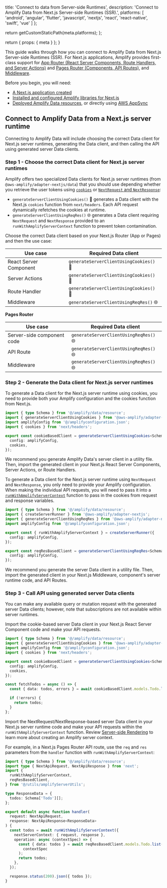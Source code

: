
  title: 'Connect to data from Server-side Runtimes',
  description:
    'Connect to Amplify Data from Next.js Server-side Runtimes (SSR).',
  platforms: [
    'android',
    'angular',
    'flutter',
    'javascript',
    'nextjs',
    'react',
    'react-native',
    'swift',
    'vue'
  ]
};

  return getCustomStaticPath(meta.platforms);
};

  return {
    props: {
      meta
    }
  };
}

This guide walks through how you can connect to Amplify Data from Next.js Server-side Runtimes (SSR). For Next.js applications, Amplify provides first-class support for [App Router (React Server Components, Route Handlers, and Server Actions)](https://nextjs.org/docs/app) and [Pages Router (Components, API Routes)](https://nextjs.org/docs/pages), and [Middleware](https://nextjs.org/docs/app/building-your-application/routing/middleware).

Before you begin, you will need:

- [A Next.js application created](/nextjs/start/project-setup/create-application/)
- [Installed and configured Amplify libraries for Next.js](/nextjs/build-a-backend/server-side-rendering/)
- [Deployed Amplify Data resources](/gen2/build-a-backend/data/set-up-data/), or directly using [AWS AppSync](https://aws.amazon.com/appsync/)

## Connect to Amplify Data from a Next.js server runtime

Connecting to Amplify Data will include choosing the correct Data client for Next.js server runtimes, generating the Data client, and then calling the API using generated server Data clients.

### Step 1 - Choose the correct Data client for Next.js server runtimes

Amplify offers two specialized Data clients for Next.js server runtimes (from `@aws-amplify/adapter-nextjs/data`) that you should use depending whether you retrieve the user tokens using [`cookies`](https://nextjs.org/docs/app/api-reference/functions/cookies) or [`NextRequest` and `NextResponse`](https://nextjs.org/docs/app/api-reference/functions/next-request):

- `generateServerClientUsingCookies()` 🍪 generates a Data client with the Next.js `cookies` function from `next/headers`. Each API request dynamically refetches the cookies at runtime.
- `generateServerClientUsingReqRes()` 🌐 generates a Data client requiring `NextRequest` and `NextResponse` provided to an `runWithAmplifyServerContext` function to prevent token contamination.

Choose the correct Data client based on your Next.js Router (App or Pages) and then the use case:

<BlockSwitcher>

<Block name="App Router">

| Use case               | Required Data client                 |
| ---------------------- | --------------------------------------- |
| React Server Component | `generateServerClientUsingCookies()` 🍪 |
| Server Actions         | `generateServerClientUsingCookies()` 🍪 |
| Route Handler          | `generateServerClientUsingCookies()` 🍪 |
| Middleware             | `generateServerClientUsingReqRes()` 🌐  |

</Block>

<Block name="Pages Router">

**Pages Router**

| Use case                   | Required Data client                |
| -------------------------- | -------------------------------------- |
| Server-side component code | `generateServerClientUsingReqRes()` 🌐 |
| API Route                  | `generateServerClientUsingReqRes()` 🌐 |
| Middleware                 | `generateServerClientUsingReqRes()` 🌐 |

</Block>

</BlockSwitcher>

### Step 2 - Generate the Data client for Next.js server runtimes

<BlockSwitcher>

<Block name="generateServerClientUsingCookies() 🍪">

To generate a Data client for the Next.js server runtime using cookies, you need to provide both your Amplify configuration and the cookies function from Next.js.

```ts
import { type Schema } from '@/amplify/data/resource';
import { generateServerClientUsingCookies } from '@aws-amplify/adapter-nextjs/data';
import amplifyConfig from '@/amplifyconfiguration.json';
import { cookies } from 'next/headers';

export const cookieBasedClient = generateServerClientUsingCookies<Schema>({
  config: amplifyConfig,
  cookies,
});
```

<Callout>

We recommend you generate Amplify Data's server client in a utility file. Then, import the generated client in your Next.js React Server Components, Server Actions, or Route Handlers.

</Callout>

</Block>

<Block name="generateServerClientUsingReqRes() 🌐">

To generate a Data client for the Next.js server runtime using `NextRequest` and `NextResponse`, you only need to provide your Amplify configuration. When making the individual API requests, you will need to pass it into a [`runWithAmplifyServerContext`](/gen2/build-a-backend/server-side-rendering) function to pass in the cookies from request and response variables.

```ts
import { type Schema } from '@/amplify/data/resource';
import { createServerRunner } from '@aws-amplify/adapter-nextjs';
import { generateServerClientUsingReqRes } from '@aws-amplify/adapter-nextjs/data';
import amplifyConfig from '@/amplifyconfiguration.json';

export const { runWithAmplifyServerContext } = createServerRunner({
  config: amplifyConfig,
});

export const reqResBasedClient = generateServerClientUsingReqRes<Schema>({
  config: amplifyConfig,
});
```

<Callout>

We recommend you generate the server Data client in a utility file. Then, import the generated client in your Next.js Middleware, component's server runtime code, and API Routes.

</Callout>

</Block>

</BlockSwitcher>

### Step 3 - Call API using generated server Data clients

You can make any available query or mutation request with the generated server Data clients; however, note that subscriptions are not available within server runtimes.

<BlockSwitcher>

<Block name="generateServerClientUsingCookies() 🍪">

Import the cookie-based server Data client in your Next.js React Server Component code and make your API requests.

```ts
import { type Schema } from '@/amplify/data/resource';
import { generateServerClientUsingCookies } from '@aws-amplify/adapter-nextjs/data';
import amplifyConfig from '@/amplifyconfiguration.json';
import { cookies } from 'next/headers';

export const cookieBasedClient = generateServerClientUsingCookies<Schema>({
  config: amplifyConfig,
  cookies,
});

const fetchTodos = async () => {
  const { data: todos, errors } = await cookieBasedClient.models.Todo.list();

  if (!errors) {
    return todos;
  }
};
```

</Block>

<Block name="generateServerClientUsingReqRes() 🌐">

Import the NextRequest/NextResponse-based server Data client in your Next.js server runtime code and make your API requests within the `runWithAmplifyServerContext` function. Review [Server-side Rendering](/gen2/build-a-backend/server-side-rendering) to learn more about creating an Amplify server context.

For example, in a Next.js Pages Router API route, use the `req` and `res` parameters from the `handler` function with `runWithAmplifyServerContext`:

```ts
import { type Schema } from '@/amplify/data/resource';
import type { NextApiRequest, NextApiResponse } from 'next';
import {
  runWithAmplifyServerContext,
  reqResBasedClient,
} from '@/utils/amplifyServerUtils';

type ResponseData = {
  todos: Schema['Todo'][];
};

export default async function handler(
  request: NextApiRequest,
  response: NextApiResponse<ResponseData>
) {
  const todos = await runWithAmplifyServerContext({
    nextServerContext: { request, response },
    operation: async (contextSpec) => {
      const { data: todos } = await reqResBasedClient.models.Todo.list(
        contextSpec
      );
      return todos;
    },
  });

  response.status(200).json({ todos });
}

```

</Block>

</BlockSwitcher>

